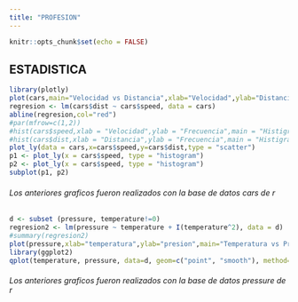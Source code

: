 ```yaml
---
title: "PROFESION"
---
```


```r
knitr::opts_chunk$set(echo = FALSE)
```


## ESTADISTICA


```r
library(plotly)
plot(cars,main="Velocidad vs Distancia",xlab="Velocidad",ylab="Distancia",col="blue")
regresion <- lm(cars$dist ~ cars$speed, data = cars)
abline(regresion,col="red")
#par(mfrow=c(1,2))
#hist(cars$speed,xlab = "Velocidad",ylab = "Frecuencia",main = "Histigrama de velocidad",col = "green")
#hist(cars$dist,xlab = "Distancia",ylab = "Frecuencia",main = "Histigrama de distancia",col = "yellow")
plot_ly(data = cars,x=cars$speed,y=cars$dist,type = "scatter")
p1 <- plot_ly(x = cars$speed, type = "histogram")
p2 <- plot_ly(x = cars$speed, type = "histogram")
subplot(p1, p2)
```


###### Los anteriores graficos fueron realizados con la base de datos cars de r  




```r
d <- subset (pressure, temperature!=0)
regresion2 <- lm(pressure ~ temperature + I(temperature^2), data = d)
#summary(regresion2)
plot(pressure,xlab="temperatura",ylab="presion",main="Temperatura vs Presion",col="red")
library(ggplot2)
qplot(temperature, pressure, data=d, geom=c("point", "smooth"), method="lm", formula= y ~ poly(x, 2),main ="Ajuste modelo cuadratico",xlab = "Temperatura",ylab = "Presion")

```
  
  
###### Los anteriores graficos fueron realizados con la base de datos pressure de r


